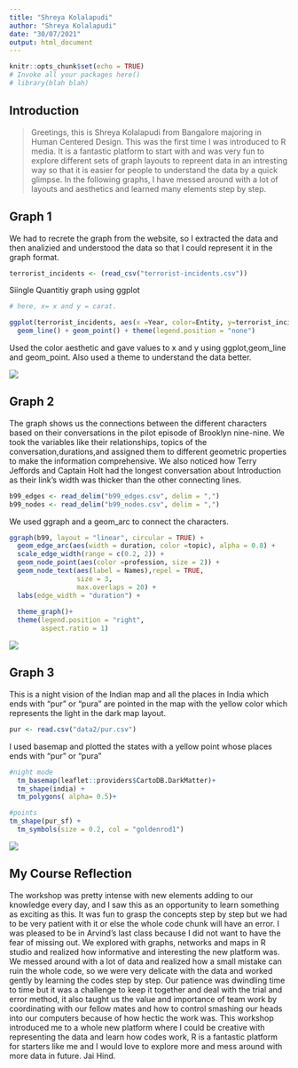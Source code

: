```yaml
---
title: "Shreya Kolalapudi"
author: "Shreya Kolalapudi"
date: "30/07/2021"
output: html_document
---
```


```r
knitr::opts_chunk$set(echo = TRUE)
# Invoke all your packages here()
# library(blah blah)

```

## Introduction

> Greetings, this is Shreya Kolalapudi from Bangalore majoring in Human Centered Design. This was the first time I was introduced to R media. It is a fantastic platform to start with and was very fun to explore different sets of graph layouts to repreent data in an intresting way so that it is easier for people to understand the data by a quick glimpse. In the following graphs, I have messed around with a lot of layouts and aesthetics and learned many elements step by step. 

## Graph 1

We had to recrete the graph from the website, so I extracted the data and then analizied and understood the data so that I could represent it in the graph format.

```r
terrorist_incidents <- (read_csv("terrorist-incidents.csv"))

```

Siingle Quantitiy graph using ggplot

```r
# here, x= x and y = carat.

ggplot(terrorist_incidents, aes(x =Year, color=Entity, y=terrorist_incidents))+
  geom_line() + geom_point() + theme(legend.position = "none") 

```

Used the color aesthetic and gave values to x and y using ggplot,geom_line and geom_point. Also used a theme to understand the data better.

![](images/terrrorist image.png)


## Graph 2

The graph shows us the connections between the different characters based on their conversations in the pilot episode of Brooklyn nine-nine. We took the variables like their relationships, topics of the conversation,durations,and assigned them to different geometric properties to make the information comprehensive. We also noticed how Terry Jeffords and Captain Holt had the longest conversation about Introduction as their link’s width was thicker than the other connecting lines. 

```r
b99_edges <- read_delim("b99_edges.csv", delim = ",")
b99_nodes <- read_delim("b99_nodes.csv", delim = ",")
```

We used ggraph and a geom_arc to connect the characters.

```r
ggraph(b99, layout = "linear", circular = TRUE) + 
  geom_edge_arc(aes(width = duration, color =topic), alpha = 0.8) + 
  scale_edge_width(range = c(0.2, 2)) +
  geom_node_point(aes(color =profession, size = 2)) + 
  geom_node_text(aes(label = Names),repel = TRUE, 
                 size = 3,
                 max.overlaps = 20) +
  labs(edge_width = "duration") +
  
  theme_graph()+
  theme(legend.position = "right", 
        aspect.ratio = 1)
```

![](images/b99 image.png)

## Graph 3

This is a night vision of the Indian map and all the places in India which ends with "pur" or "pura" are pointed in the map with the yellow color which represents the light in the dark map layout.

```r
pur <- read.csv("data2/pur.csv")
```

I used basemap and plotted the states with a yellow point whose places ends with "pur" or "pura"

```r
#night mode
  tm_basemap(leaflet::providers$CartoDB.DarkMatter)+
  tm_shape(india) +
  tm_polygons( alpha= 0.5)+

#points
tm_shape(pur_sf) +
  tm_symbols(size = 0.2, col = "goldenrod1")


```

![](images/maps_image.png)

## My Course Reflection

The workshop was pretty intense with new elements adding to our knowledge every day, and I saw this as an opportunity to learn something as exciting as this. It was fun to grasp the concepts step by step but we had to be very patient with it or else the whole code chunk will have an error. I was pleased to be in Arvind’s last class because I did not want to have the fear of missing out. We explored with graphs, networks and maps in R studio and realized how informative and interesting the new platform was. We messed around with a lot of data and realized how a small mistake can ruin the whole code, so we were very delicate with the data and worked gently by learning the codes step by step. Our patience was dwindling time to time but it was a challenge to keep it together and deal with the trial and error method, it also taught us the value and importance of team work by coordinating with our fellow mates and how to control smashing our heads into our computers because of how hectic the work was. This workshop introduced me to a whole new platform where I could be creative with representing the data and learn how codes work, R is a fantastic platform for starters like me and I would love to explore more and mess around with more data in future. Jai Hind.
